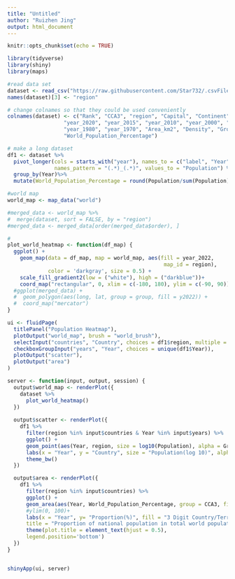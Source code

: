 ---
title: "Untitled"
author: "Ruizhen Jing"
output: html_document
---

```{r setup, include=FALSE}
knitr::opts_chunk$set(echo = TRUE)
```

```{r}
library(tidyverse)
library(shiny)
library(maps)
```
```{r}
#read data set
dataset <- read_csv("https://raw.githubusercontent.com/Star732/.csvFile/main/world_population.csv")
names(dataset)[3] <- "region"
```
```{r}
# change colnames so that they could be used conveniently
colnames(dataset) <- c("Rank", "CCA3", "region", "Capital", "Continent", "year_2022",
                  "year_2020", "year_2015", "year_2010", "year_2000", "year_1990",
                  "year_1980", "year_1970", "Area_km2", "Density", "Growth_rate",
                  "World_Population_Percentage")

# make a long dataset
df1 <- dataset %>%
  pivot_longer(cols = starts_with("year"), names_to = c("label", "Year"), 
               names_pattern = "(.*)_(.*)", values_to = "Population") %>%
  group_by(Year)%>%
  mutate(World_Population_Percentage = round(Population/sum(Population)*100,2))
```
```{r}
#world map
world_map <- map_data("world")

#merged_data <- world_map %>%
#  merge(dataset, sort = FALSE, by = "region")
#merged_data <- merged_data[order(merged_data$order), ]

#
plot_world_heatmap <- function(df_map) {
  ggplot() +
    geom_map(data = df_map, map = world_map, aes(fill = year_2022,
                                                  map_id = region),
             color = 'darkgray', size = 0.5) +
    scale_fill_gradient2(low = ("white"), high = ("darkblue"))+
    coord_map("rectangular", 0, xlim = c(-180, 180), ylim = c(-90, 90))
  #ggplot(merged_data) +
  #  geom_polygon(aes(long, lat, group = group, fill = y2022)) +
  #  coord_map("mercator")
}

```
```{r}
ui <- fluidPage(
  titlePanel("Population Heatmap"),
  plotOutput("world_map", brush = "world_brush"),
  selectInput("countries", "Country", choices = df1$region, multiple = TRUE),
  checkboxGroupInput("years", "Year", choices = unique(df1$Year)),
  plotOutput("scatter"),
  plotOutput("area")
)

server <- function(input, output, session) {
  output$world_map <- renderPlot({
    dataset %>%
      plot_world_heatmap()
  })
  
  output$scatter <- renderPlot({
    df1 %>%
      filter(region %in% input$countries & Year %in% input$years) %>%
      ggplot() +
      geom_point(aes(Year, region, size = log10(Population), alpha = Growth_rate), col = "blue") +
      labs(x = "Year", y = "Country", size = "Population(log 10)", alpha = "Growth Rate") +
      theme_bw()
  })

  output$area <- renderPlot({
    df1 %>%
      filter(region %in% input$countries) %>%
      ggplot() +
      geom_area(aes(Year, World_Population_Percentage, group = CCA3, fill = CCA3), alpha = 0.8, col = "white") +
      #ylim(0, 100)+
      labs(x = "Year", y= "Proportion(%)", fill = "3 Digit Country/Territories Code",
      title = "Proportion of national population in total world population") +
      theme(plot.title = element_text(hjust = 0.5),
      legend.position='bottom')
  })
}


shinyApp(ui, server)
```



